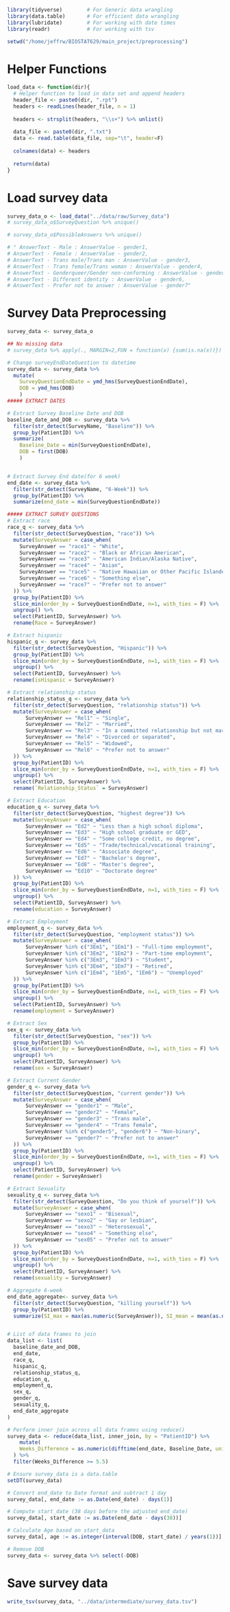 ```r
library(tidyverse)        # For Generic data wrangling
library(data.table)       # For efficient data wrangling
library(lubridate)        # For working with date times
library(readr)            # For working with tsv

setwd("/home/jeffrw/BIOSTAT629/main_project/preprocessing")
```

# Helper Functions
```r
load_data <- function(dir){
  # Helper function to load in data set and append headers
  header_file <- paste0(dir, ".rpt")
  headers <- readLines(header_file, n = 1)
  
  headers <- strsplit(headers, "\\s+") %>% unlist()
  
  data_file <- paste0(dir, ".txt")
  data <- read.table(data_file, sep="\t", header=F)
  
  colnames(data) <- headers
  
  return(data)
}

```

# Load survey data
```r
survey_data_o <- load_data("../data/raw/Survey_data")
# survey_data_o$SurveyQuestion %>% unique()

# survey_data_o$PossibleAnswers %>% unique()

# " AnswerText - Male : AnswerValue - gender1, 
# AnswerText - Female : AnswerValue - gender2, 
# AnswerText - Trans male/Trans man : AnswerValue - gender3, 
# AnswerText - Trans female/Trans woman : AnswerValue - gender4, 
# AnswerText - Genderqueer/Gender non-conforming : AnswerValue - gender5, 
# AnswerText - Different identity : AnswerValue - gender6, 
# AnswerText - Prefer not to answer : AnswerValue - gender7"
```

# Survey Data Preprocessing
```r
survey_data <- survey_data_o

## No missing data
# survey_data %>% apply(., MARGIN=2,FUN = function(x) {sum(is.na(x))})

# Change surveyEndDateQuestion to datetime
survey_data <- survey_data %>% 
  mutate(
    SurveyQuestionEndDate = ymd_hms(SurveyQuestionEndDate),
    DOB = ymd_hms(DOB)
    )
##### EXTRACT DATES

# Extract Survey Baseline Date and DOB
baseline_date_and_DOB <- survey_data %>% 
  filter(str_detect(SurveyName, "Baseline")) %>% 
  group_by(PatientID) %>% 
  summarize(
    Baseline_Date = min(SurveyQuestionEndDate),
    DOB = first(DOB)
    )


# Extract Survey End date(for 6 week)
end_date <- survey_data %>% 
  filter(str_detect(SurveyName, "6-Week")) %>% 
  group_by(PatientID) %>% 
  summarize(end_date = min(SurveyQuestionEndDate))

##### EXTRACT SURVEY QUESTIONS
# Extract race
race_q <- survey_data %>% 
  filter(str_detect(SurveyQuestion, "race")) %>% 
  mutate(SurveyAnswer = case_when(
    SurveyAnswer == "race1" ~ "White",
    SurveyAnswer == "race2" ~ "Black or African American",
    SurveyAnswer == "race3" ~ "American Indian/Alaska Native",
    SurveyAnswer == "race4" ~ "Asian",
    SurveyAnswer == "race5" ~ "Native Hawaiian or Other Pacific Islander",
    SurveyAnswer == "race6" ~ "Something else",
    SurveyAnswer == "race7" ~ "Prefer not to answer"
  )) %>% 
  group_by(PatientID) %>% 
  slice_min(order_by = SurveyQuestionEndDate, n=1, with_ties = F) %>% 
  ungroup() %>% 
  select(PatientID, SurveyAnswer) %>% 
  rename(Race = SurveyAnswer)

# Extract hispanic
hispanic_q <- survey_data %>% 
  filter(str_detect(SurveyQuestion, "Hispanic")) %>% 
  group_by(PatientID) %>% 
  slice_min(order_by = SurveyQuestionEndDate, n=1, with_ties = F) %>% 
  ungroup() %>% 
  select(PatientID, SurveyAnswer) %>% 
  rename(isHispanic = SurveyAnswer)

# Extract relationship status
relationship_status_q <- survey_data %>% 
  filter(str_detect(SurveyQuestion, "relationship status")) %>% 
  mutate(SurveyAnswer = case_when(
      SurveyAnswer == "Rel1" ~ "Single",
      SurveyAnswer == "Rel2" ~ "Married",
      SurveyAnswer == "Rel3" ~ "In a committed relationship but not married",
      SurveyAnswer == "Rel4" ~ "Divorced or separated",
      SurveyAnswer == "Rel5" ~ "Widowed",
      SurveyAnswer == "Rel6" ~ "Prefer not to answer"
  )) %>% 
  group_by(PatientID) %>% 
  slice_min(order_by = SurveyQuestionEndDate, n=1, with_ties = F) %>% 
  ungroup() %>% 
  select(PatientID, SurveyAnswer) %>% 
  rename(`Relationship_Status` = SurveyAnswer)

# Extract Education
education_q <- survey_data %>% 
  filter(str_detect(SurveyQuestion, "highest degree")) %>% 
  mutate(SurveyAnswer = case_when(
      SurveyAnswer == "Ed2" ~ "Less than a high school diploma",
      SurveyAnswer == "Ed3" ~ "High school graduate or GED",
      SurveyAnswer == "Ed4" ~ "Some college credit, no degree",
      SurveyAnswer == "Ed5" ~ "Trade/technical/vocational training",
      SurveyAnswer == "Ed6" ~ "Associate degree",
      SurveyAnswer == "Ed7" ~ "Bachelor's degree",
      SurveyAnswer == "Ed8" ~ "Master's degree",
      SurveyAnswer == "Ed10" ~ "Doctorate degree"
  )) %>% 
  group_by(PatientID) %>% 
  slice_min(order_by = SurveyQuestionEndDate, n=1, with_ties = F) %>% 
  ungroup() %>% 
  select(PatientID, SurveyAnswer) %>% 
  rename(education = SurveyAnswer)

# Extract Employment
employment_q <- survey_data %>% 
  filter(str_detect(SurveyQuestion, "employment status")) %>% 
  mutate(SurveyAnswer = case_when(
      SurveyAnswer %in% c("3Em1", "1Em1") ~ "Full-time employment",
      SurveyAnswer %in% c("3Em2", "1Em2") ~ "Part-time employment",
      SurveyAnswer %in% c("3Em3", "1Em3") ~ "Student",
      SurveyAnswer %in% c("3Em4", "1Em7") ~ "Retired",
      SurveyAnswer %in% c("1Em4", "1Em5", "1Em6") ~ "Unemployed"
  )) %>% 
  group_by(PatientID) %>% 
  slice_min(order_by = SurveyQuestionEndDate, n=1, with_ties = F) %>% 
  ungroup() %>% 
  select(PatientID, SurveyAnswer) %>% 
  rename(employment = SurveyAnswer)

# Extract Sex
sex_q <- survey_data %>% 
  filter(str_detect(SurveyQuestion, "sex")) %>% 
  group_by(PatientID) %>% 
  slice_min(order_by = SurveyQuestionEndDate, n=1, with_ties = F) %>% 
  ungroup() %>% 
  select(PatientID, SurveyAnswer) %>% 
  rename(sex = SurveyAnswer)

# Extract Current Gender
gender_q <- survey_data %>% 
  filter(str_detect(SurveyQuestion, "current gender")) %>% 
  mutate(SurveyAnswer = case_when(
      SurveyAnswer == "gender1" ~ "Male",
      SurveyAnswer == "gender2" ~ "Female",
      SurveyAnswer == "gender3" ~ "Trans male",
      SurveyAnswer == "gender4" ~ "Trans female",
      SurveyAnswer %in% c("gender5", "gender6") ~ "Non-binary",
      SurveyAnswer == "gender7" ~ "Prefer not to answer"
  )) %>% 
  group_by(PatientID) %>% 
  slice_min(order_by = SurveyQuestionEndDate, n=1, with_ties = F) %>% 
  ungroup() %>% 
  select(PatientID, SurveyAnswer) %>% 
  rename(gender = SurveyAnswer)

# Extract Sexuality
sexuality_q <- survey_data %>% 
  filter(str_detect(SurveyQuestion, "Do you think of yourself")) %>% 
  mutate(SurveyAnswer = case_when(
      SurveyAnswer == "sexo1" ~ "Bisexual",
      SurveyAnswer == "sexo2" ~ "Gay or lesbian",
      SurveyAnswer == "sexo3" ~ "Heterosexual",
      SurveyAnswer == "sexo4" ~ "Something else",
      SurveyAnswer == "sex05" ~ "Prefer not to answer"
  )) %>% 
  group_by(PatientID) %>% 
  slice_min(order_by = SurveyQuestionEndDate, n=1, with_ties = F) %>% 
  ungroup() %>% 
  select(PatientID, SurveyAnswer) %>% 
  rename(sexuality = SurveyAnswer)

# Aggregate 6-week
end_date_aggregate<- survey_data %>%
  filter(str_detect(SurveyQuestion, "killing yourself")) %>% 
  group_by(PatientID) %>% 
  summarize(SI_max = max(as.numeric(SurveyAnswer)), SI_mean = mean(as.numeric(SurveyAnswer)))


# List of data frames to join
data_list <- list(
  baseline_date_and_DOB, 
  end_date, 
  race_q, 
  hispanic_q, 
  relationship_status_q, 
  education_q, 
  employment_q, 
  sex_q, 
  gender_q, 
  sexuality_q, 
  end_date_aggregate
)

# Perform inner join across all data frames using reduce()
survey_data <- reduce(data_list, inner_join, by = "PatientID") %>% 
    mutate(
    Weeks_Difference = as.numeric(difftime(end_date, Baseline_Date, units = "days")) / 7
  ) %>%
  filter(Weeks_Difference >= 5.5)

# Ensure survey_data is a data.table
setDT(survey_data)

# Convert end_date to Date format and subtract 1 day
survey_data[, end_date := as.Date(end_date) - days(1)]

# Compute start_date (38 days before the adjusted end_date)
survey_data[, start_date := as.Date(end_date - days(38))]

# Calculate Age based on start_data
survey_data[, age := as.integer(interval(DOB, start_date) / years(1))]

# Remove DOB
survey_data <- survey_data %>% select(-DOB)
```


# Save survey data
```r
write_tsv(survey_data, "../data/intermediate/survey_data.tsv")
```

